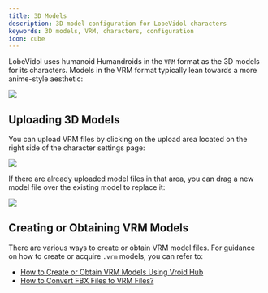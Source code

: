 ```yaml
---
title: 3D Models
description: 3D model configuration for LobeVidol characters
keywords: 3D models, VRM, characters, configuration
icon: cube
---
```


LobeVidol uses humanoid Humandroids in the `VRM` format as the 3D models for its characters. Models in the VRM format typically lean towards a more anime-style aesthetic:

<Frame>
  <img src="https://oss.vidol.chat/assets/fb45861785566b49970837dd4bd5a0f3.webp" />
</Frame>

## Uploading 3D Models

You can upload VRM files by clicking on the upload area located on the right side of the character settings page:

<Frame>
  <img src="https://oss.vidol.chat/assets/dcce29777865df9bb45590e3d507cb18.webp" />
</Frame>

If there are already uploaded model files in that area, you can drag a new model file over the existing model to replace it:

<Frame>
  <img src="https://oss.vidol.chat/assets/4c5667f3b3c0c0757dd7d972fedb98da.webp" />
</Frame>

## Creating or Obtaining VRM Models

There are various ways to create or obtain VRM model files. For guidance on how to create or acquire `.vrm` models, you can refer to:

- [How to Create or Obtain VRM Models Using Vroid Hub](/guides/create-vrm-with-vroid-hub)
- [How to Convert FBX Files to VRM Files?](/guides/convert-fbx-to-vrm)

